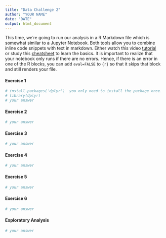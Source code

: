 ```yaml
---
title: "Data Challenge 2"
author: "YOUR NAME"
date: "DATE"
output: html_document
---
```


This time, we're going to run our analysis in a R Markdown file which is somewhat similar to a Jupyter Notebook. Both tools allow you to combine inline code snippets with text in markdown. Either watch this video [tutorial](https://www.youtube.com/watch?v=tKUufzpoHDE) or study this [cheatsheet](https://rstudio.com/wp-content/uploads/2015/02/rmarkdown-cheatsheet.pdf) to learn the basics. It is important to realize that your notebook only runs if there are no errors. Hence, if there is an error in one of the R blocks, you can add `eval=FALSE` to `{r}` so that it skips that block and still renders your file.


#### Exercise 1

```r
# install.packages('dplyr')  you only need to install the package once!
# library(dplyr)
# your answer
```

#### Exercise 2

```r
# your answer
```

#### Exercise 3

```r
# your answer
```

#### Exercise 4

```r
# your answer
```

#### Exercise 5

```r
# your answer
```

#### Exercise 6

```r
# your answer
```

#### Exploratory Analysis

```r
# your answer
```

